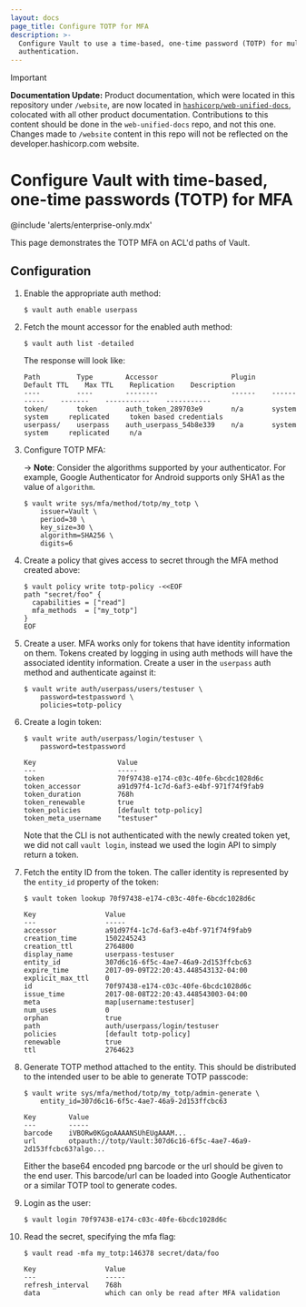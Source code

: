 ```yaml
---
layout: docs
page_title: Configure TOTP for MFA
description: >-
  Configure Vault to use a time-based, one-time password (TOTP) for multi-factor
  authentication.
---
```


> [!IMPORTANT]  
> **Documentation Update:** Product documentation, which were located in this repository under `/website`, are now located in [`hashicorp/web-unified-docs`](https://github.com/hashicorp/web-unified-docs), colocated with all other product documentation. Contributions to this content should be done in the `web-unified-docs` repo, and not this one. Changes made to `/website` content in this repo will not be reflected on the developer.hashicorp.com website.

# Configure Vault with time-based, one-time passwords (TOTP) for MFA

@include 'alerts/enterprise-only.mdx'

This page demonstrates the TOTP MFA on ACL'd paths of Vault.

## Configuration

1.  Enable the appropriate auth method:

    ```text
    $ vault auth enable userpass
    ```

1.  Fetch the mount accessor for the enabled auth method:

    ```text
    $ vault auth list -detailed
    ```

    The response will look like:

    ```text
    Path         Type        Accessor                  Plugin    Default TTL    Max TTL    Replication    Description
    ----         ----        --------                  ------    -----------    -------    -----------    -----------
    token/       token       auth_token_289703e9       n/a       system         system     replicated     token based credentials
    userpass/    userpass    auth_userpass_54b8e339    n/a       system         system     replicated     n/a
    ```

1.  Configure TOTP MFA:

    -> **Note**: Consider the algorithms supported by your authenticator. For example, Google Authenticator for Android supports only SHA1 as the value of `algorithm`.

    ```text
    $ vault write sys/mfa/method/totp/my_totp \
        issuer=Vault \
        period=30 \
        key_size=30 \
        algorithm=SHA256 \
        digits=6
    ```

1.  Create a policy that gives access to secret through the MFA method created
    above:

    ```text
    $ vault policy write totp-policy -<<EOF
    path "secret/foo" {
      capabilities = ["read"]
      mfa_methods  = ["my_totp"]
    }
    EOF
    ```

1.  Create a user. MFA works only for tokens that have identity information on
    them. Tokens created by logging in using auth methods will have the associated
    identity information. Create a user in the `userpass` auth method and
    authenticate against it:

    ```text
    $ vault write auth/userpass/users/testuser \
        password=testpassword \
        policies=totp-policy
    ```

1.  Create a login token:

    ```text
    $ vault write auth/userpass/login/testuser \
        password=testpassword

    Key                    Value
    ---                    -----
    token                  70f97438-e174-c03c-40fe-6bcdc1028d6c
    token_accessor         a91d97f4-1c7d-6af3-e4bf-971f74f9fab9
    token_duration         768h
    token_renewable        true
    token_policies         [default totp-policy]
    token_meta_username    "testuser"
    ```

    Note that the CLI is not authenticated with the newly created token yet, we
    did not call `vault login`, instead we used the login API to simply return a
    token.

1.  Fetch the entity ID from the token. The caller identity is represented by the
    `entity_id` property of the token:

    ```text
    $ vault token lookup 70f97438-e174-c03c-40fe-6bcdc1028d6c

    Key                 Value
    ---                 -----
    accessor            a91d97f4-1c7d-6af3-e4bf-971f74f9fab9
    creation_time       1502245243
    creation_ttl        2764800
    display_name        userpass-testuser
    entity_id           307d6c16-6f5c-4ae7-46a9-2d153ffcbc63
    expire_time         2017-09-09T22:20:43.448543132-04:00
    explicit_max_ttl    0
    id                  70f97438-e174-c03c-40fe-6bcdc1028d6c
    issue_time          2017-08-08T22:20:43.448543003-04:00
    meta                map[username:testuser]
    num_uses            0
    orphan              true
    path                auth/userpass/login/testuser
    policies            [default totp-policy]
    renewable           true
    ttl                 2764623
    ```

1.  Generate TOTP method attached to the entity. This should be distributed to
    the intended user to be able to generate TOTP passcode:

    ```text
    $ vault write sys/mfa/method/totp/my_totp/admin-generate \
        entity_id=307d6c16-6f5c-4ae7-46a9-2d153ffcbc63

    Key        Value
    ---        -----
    barcode    iVBORw0KGgoAAAANSUhEUgAAAM...
    url        otpauth://totp/Vault:307d6c16-6f5c-4ae7-46a9-2d153ffcbc63?algo...
    ```

    Either the base64 encoded png barcode or the url should be given to the end
    user. This barcode/url can be loaded into Google Authenticator or a similar
    TOTP tool to generate codes.

1.  Login as the user:

    ```text
    $ vault login 70f97438-e174-c03c-40fe-6bcdc1028d6c
    ```

1.  Read the secret, specifying the mfa flag:

    ```text
    $ vault read -mfa my_totp:146378 secret/data/foo

    Key                 Value
    ---                 -----
    refresh_interval    768h
    data                which can only be read after MFA validation
    ```
